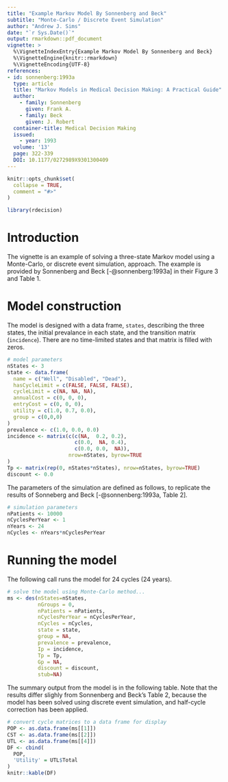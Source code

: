 ---
title: "Example Markov Model By Sonnenberg and Beck"
subtitle: "Monte-Carlo / Discrete Event Simulation"
author: "Andrew J. Sims"
date: "`r Sys.Date()`"
output: rmarkdown::pdf_document
vignette: >
  %\VignetteIndexEntry{Example Markov Model By Sonnenberg and Beck}
  %\VignetteEngine{knitr::rmarkdown}
  %\VignetteEncoding{UTF-8}
references:
- id: sonnenberg:1993a
  type: article
  title: "Markov Models in Medical Decision Making: A Practical Guide"
  author:
    - family: Sonnenberg
      given: Frank A.
    - family: Beck
      given: J. Robert
  container-title: Medical Decision Making
  issued:
    - year: 1993
  volume: '13'
  page: 322-339
  DOI: 10.1177/0272989X9301300409
---
```{r, include = FALSE}
knitr::opts_chunk$set(
  collapse = TRUE,
  comment = "#>"
)
```

```{r setup, echo=F}
library(rdecision)
```

# Introduction
The vignette is an example of solving a three-state Markov model using
a Monte-Carlo, or discrete event simulation, approach. The example is 
provided by Sonnenberg and Beck [-@sonnenberg:1993a] in their Figure 3
and Table 1. 

# Model construction
The model is designed with a data frame, `states`, describing the 
three states, the initial prevalance in each state, and the transition
matrix (`incidence`). There are no time-limited states and that matrix
is filled with zeros.
```{r echo=T}
# model parameters
nStates <- 3
state <- data.frame(
  name = c("Well", "Disabled", "Dead"),
  hasCycleLimit = c(FALSE, FALSE, FALSE),
  cycleLimit = c(NA, NA, NA),
  annualCost = c(0, 0, 0),
  entryCost = c(0, 0, 0),
  utility = c(1.0, 0.7, 0.0),
  group = c(0,0,0)
)
prevalence <- c(1.0, 0.0, 0.0)
incidence <- matrix(c(c(NA,  0.2, 0.2),
                      c(0.0,  NA, 0.4),
                      c(0.0, 0.0,  NA)),
                    nrow=nStates, byrow=TRUE
)
Tp <- matrix(rep(0, nStates*nStates), nrow=nStates, byrow=TRUE)
discount <- 0.0
```

The parameters of the simulation are defined as follows, to replicate the
results of Sonneberg and Beck [-@sonnenberg:1993a, Table 2].
```{r echo=T}
# simulation parameters
nPatients <- 10000
nCyclesPerYear <- 1
nYears <- 24
nCycles <- nYears*nCyclesPerYear
```

# Running the model
The following call runs the model for 24 cycles (24 years).
```{r echo=T}
# solve the model using Monte-Carlo method...
ms <- des(nStates=nStates, 
          nGroups = 0,
          nPatients = nPatients,
          nCyclesPerYear = nCyclesPerYear, 
          nCycles = nCycles,
          state = state, 
          group = NA,
          prevalence = prevalence, 
          Ip = incidence, 
          Tp = Tp, 
          Gp = NA,
          discount = discount,
          stub=NA)
```

The summary output from the model is in the following table. Note that the
results differ slighly from Sonnenberg and Beck's Table 2, because the
model has been solved using discrete event simulation, and half-cycle
correction has been applied.

```{r echo=F}
# convert cycle matrices to a data frame for display
POP <- as.data.frame(ms[[1]])
CST <- as.data.frame(ms[[2]])
UTL <- as.data.frame(ms[[4]])
DF <- cbind(
  POP,
  'Utility' = UTL$Total
)
knitr::kable(DF)
```
